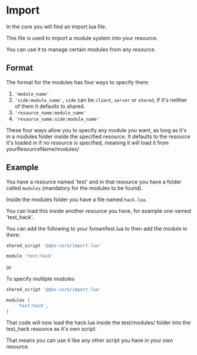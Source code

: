 # Import

In the core you will find an import.lua file.

This file is used to import a module system into your resource.

You can use it to manage certain modules from any resource.

## Format

The format for the modules has four ways to specify them:

1. `'module_name'`
2. `'side:module_name'`, `side` can be `client`, `server` or `shared`, if it's neither of them it defaults to shared.
3. `'resource_name:module_name'`
4. `'resource_name:side:module_name'`

These four ways allow you to specify any module you want, as long as it's in a modules folder inside the specified resource.
It defaults to the resource it's loaded in if no resource is specified, meaning it will load it from yourResourceName/modules/

## Example

You have a resource named 'test' and in that resource you have a folder called `modules` (mandatory for the modules to be found).

Inside the modules folder you have a file named `hack.lua`.

You can load this inside another resource you have, for example one named 'test_hack'.

You can add the following to your fxmanifest.lua to then add the module in there:

```lua
shared_script '@qbx-core/import.lua'

module 'test:hack'
```

or

To specify multiple modules
```lua
shared_script '@qbx-core/import.lua'

modules {
    'test:hack',
}
```

That code will now load the hack.lua inside the test/modules/ folder into the test_hack resource as it's own script.

That means you can use it like any other script you have in your own resource.
